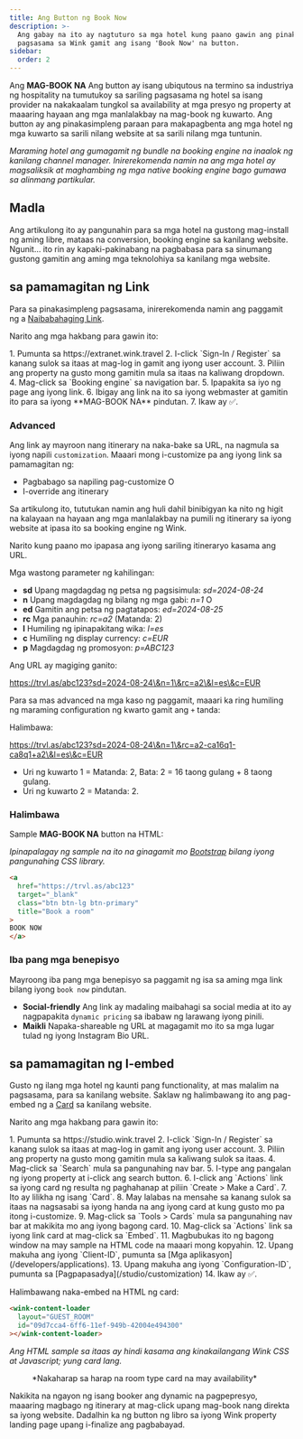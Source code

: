```yaml
---
title: Ang Button ng Book Now
description: >-
  Ang gabay na ito ay nagtuturo sa mga hotel kung paano gawin ang pinakasimpleng
  pagsasama sa Wink gamit ang isang 'Book Now' na button.
sidebar:
  order: 2
---
```


Ang **MAG-BOOK NA** Ang button ay isang ubiqutous na termino sa industriya ng hospitality na tumutukoy sa sariling pagsasama ng hotel sa isang provider na nakakaalam tungkol sa availability at mga presyo ng property at maaaring hayaan ang mga manlalakbay na mag-book ng kuwarto. Ang button ay ang pinakasimpleng paraan para makapagbenta ang mga hotel ng mga kuwarto sa sarili nilang website at sa sarili nilang mga tuntunin.

*Maraming hotel ang gumagamit ng bundle na booking engine na inaalok ng kanilang channel manager. Inirerekomenda namin na ang mga hotel ay magsaliksik at maghambing ng mga native booking engine bago gumawa sa alinmang partikular.*

## Madla

Ang artikulong ito ay pangunahin para sa mga hotel na gustong mag-install ng aming libre, mataas na conversion, booking engine sa kanilang website.
Ngunit... ito rin ay kapaki-pakinabang na pagbabasa para sa sinumang gustong gamitin ang aming mga teknolohiya sa kanilang mga website.

## sa pamamagitan ng Link

Para sa pinakasimpleng pagsasama, inirerekomenda namin ang paggamit ng a [Naibabahaging Link](/studio/shareable-links).

Narito ang mga hakbang para gawin ito:

<Steps>
  1. Pumunta sa https://extranet.wink.travel
  2. I-click `Sign-In / Register` sa kanang sulok sa itaas at mag-log in gamit ang iyong user account.
  3. Piliin ang property na gusto mong gamitin mula sa itaas na kaliwang dropdown.
  4. Mag-click sa `Booking engine` sa navigation bar.
  5. Ipapakita sa iyo ng page ang iyong link.
  6. Ibigay ang link na ito sa iyong webmaster at gamitin ito para sa iyong **MAG-BOOK NA** pindutan.
  7. Ikaw ay ✅.
</Steps>


### Advanced

Ang link ay mayroon nang itinerary na naka-bake sa URL, na nagmula sa iyong napili `customization`.
Maaari mong i-customize pa ang iyong link sa pamamagitan ng:

* Pagbabago sa napiling pag-customize O
* I-override ang itinerary

Sa artikulong ito, tututukan namin ang huli dahil binibigyan ka nito ng higit na kalayaan na hayaan ang mga manlalakbay na pumili ng itinerary sa iyong website at ipasa ito sa booking engine ng Wink.

Narito kung paano mo ipapasa ang iyong sariling itineraryo kasama ang URL.

Mga wastong parameter ng kahilingan:

* **sd** Upang magdagdag ng petsa ng pagsisimula: *sd=2024-08-24*
* **n** Upang magdagdag ng bilang ng mga gabi: *n=1* O
* **ed** Gamitin ang petsa ng pagtatapos: *ed=2024-08-25*
* **rc** Mga panauhin: *rc=a2* (Matanda: 2)
* **l** Humiling ng ipinapakitang wika: *l=es*
* **c** Humiling ng display currency: *c=EUR*
* **p** Magdagdag ng promosyon: *p=ABC123*

Ang URL ay magiging ganito:

https://trvl.as/abc123?sd=2024-08-24\&n=1\&rc=a2\&l=es\&c=EUR

Para sa mas advanced na mga kaso ng paggamit, maaari ka ring humiling ng maraming configuration ng kwarto gamit ang `+` tanda:

Halimbawa:

https://trvl.as/abc123?sd=2024-08-24\&n=1\&rc=a2-ca16q1-ca8q1+a2\&l=es\&c=EUR

* Uri ng kuwarto 1 = Matanda: 2, Bata: 2 = 16 taong gulang + 8 taong gulang.
* Uri ng kuwarto 2 = Matanda: 2.

### Halimbawa

Sample **MAG-BOOK NA** button na HTML:

*Ipinapalagay ng sample na ito na ginagamit mo [Bootstrap](https://getbootstrap.com) bilang iyong pangunahing CSS library.*

```html
<a
  href="https://trvl.as/abc123"
  target="_blank"
  class="btn btn-lg btn-primary"
  title="Book a room"
>
BOOK NOW
</a>
```

### Iba pang mga benepisyo

Mayroong iba pang mga benepisyo sa paggamit ng isa sa aming mga link bilang iyong `book now` pindutan.

* **Social-friendly** Ang link ay madaling maibahagi sa social media at ito ay nagpapakita `dynamic pricing` sa ibabaw ng larawang iyong pinili.
* **Maikli** Napaka-shareable ng URL at magagamit mo ito sa mga lugar tulad ng iyong Instagram Bio URL.

## sa pamamagitan ng I-embed

Gusto ng ilang mga hotel ng kaunti pang functionality, at mas malalim na pagsasama, para sa kanilang website. Saklaw ng halimbawang ito ang pag-embed ng a [Card](/studio/cards) sa kanilang website.

Narito ang mga hakbang para gawin ito:

<Steps>
  1. Pumunta sa https://studio.wink.travel
  2. I-click `Sign-In / Register` sa kanang sulok sa itaas at mag-log in gamit ang iyong user account.
  3. Piliin ang property na gusto mong gamitin mula sa kaliwang sulok sa itaas.
  4. Mag-click sa `Search` mula sa pangunahing nav bar.
  5. I-type ang pangalan ng iyong property at i-click ang search button.
  6. I-click ang `Actions` link sa iyong card ng resulta ng paghahanap at piliin `Create > Make a Card`.
  7. Ito ay lilikha ng isang `Card`.
  8. May lalabas na mensahe sa kanang sulok sa itaas na nagsasabi sa iyong handa na ang iyong card at kung gusto mo pa itong i-customize.
  9. Mag-click sa `Tools > Cards` mula sa pangunahing nav bar at makikita mo ang iyong bagong card.
  10. Mag-click sa `Actions` link sa iyong link card at mag-click sa `Embed`.
  11. Magbubukas ito ng bagong window na may sample na HTML code na maaari mong kopyahin.
  12. Upang makuha ang iyong `Client-ID`, pumunta sa [Mga aplikasyon](/developers/applications).
  13. Upang makuha ang iyong `Configuration-ID`, pumunta sa [Pagpapasadya](/studio/customization)
  14. Ikaw ay ✅.
</Steps>


Halimbawang naka-embed na HTML ng card:

```html
<wink-content-loader
  layout="GUEST_ROOM"
  id="09d7cca4-6ff6-11ef-949b-42004e494300"
></wink-content-loader>
```

*Ang HTML sample sa itaas ay hindi kasama ang kinakailangang Wink CSS at Javascript; yung card lang.*

<figure>
  <CloudinaryImage width="350" height="829" resize="scale" quality="best" alt="Preview ng card" src="academy/card-example" errorImage="noimage_opaque_nyrtl0.png" />

  <figcaption>*Nakaharap sa harap na room type card na may availability*</figcaption>
</figure>


Nakikita na ngayon ng isang booker ang dynamic na pagpepresyo, maaaring magbago ng itinerary at mag-click upang mag-book nang direkta sa iyong website. Dadalhin ka ng button ng libro sa iyong Wink property landing page upang i-finalize ang pagbabayad.

